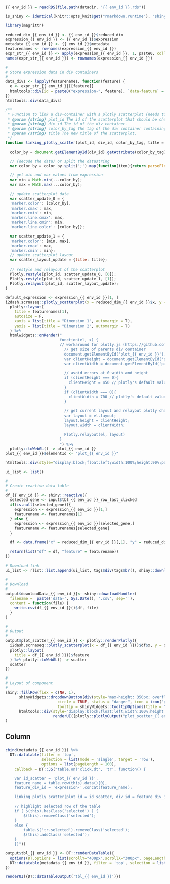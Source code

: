     
### 

<!-- Component created on 2019-08-08 15:09:49 -->

```r
{{ env_id }} = readRDS(file.path(datadir, "{{ env_id }}.rds"))

is_shiny <- identical(knitr::opts_knit$get("rmarkdown.runtime"), "shiny")

library(magrittr)

reduced_dim_{{ env_id }} <- {{ env_id }}$reduced_dim
expression_{{ env_id }} <- {{ env_id }}$expression
metadata_{{ env_id }} <- {{ env_id }}$metadata
featurenames <- rownames(expression_{{ env_id }})
expr_str_{{ env_id }} <- apply(expression_{{ env_id }}, 1, paste0, collapse = ";")
names(expr_str_{{ env_id }}) <- rownames(expression_{{ env_id }})
```

```r
#
# Store expression data in div containers
#
data_divs <- lapply(featurenames, function(feature) {
  e <- expr_str_{{ env_id }}[[feature]]
  htmltools::div(id = paste0("expression-", feature), `data-feature` = feature, `data-expression` = e)
})
htmltools::div(data_divs)
```


```js
/**
 * Function to link a div-container with a plotly scatterplot (needs to have only two traces), change the color values and the title of the plot.
 * @param {string} plot_id The id of the scatterplot that should be changed.
 * @param {string} div_id The id of the div container.
 * @param {string} color_by_tag The tag of the div container containing the values for the colorchange (currently as a semicolon separated string).
 * @param {string} title The new title of the scatterplot.
 */
function linking_plotly_scatter(plot_id, div_id, color_by_tag, title = "") {

  color_by = document.getElementById(div_id).getAttribute(color_by_tag);

  // (decode the data) or split the datastring
  var color_by = color_by.split(';').map(function(item){return parseFloat(item);});

  // get min and max values from expression
  var min = Math.min(...color_by);
  var max = Math.max(...color_by);
  
  // update scatterplot data
  var scatter_update_0 = {
  'marker.color': [color_by],
  'marker.cmax': max,
  'marker.cmin': min,
  'marker.line.cmax': max,
  'marker.line.cmin': min,
  'marker.line.color': [color_by]};

  var scatter_update_1 = {
  'marker.color': [min, max],
  'marker.cmax': max,
  'marker.cmin': min};
  // update scatterplot layout
  var scatter_layout_update = {title: title};
  
  // restyle and relayout of the scatterplot
  Plotly.restyle(plot_id, scatter_update_0, [0]);
  Plotly.restyle(plot_id, scatter_update_1, [1]);
  Plotly.relayout(plot_id, scatter_layout_update);
}
```

```r
default_expression <- expression_{{ env_id }}[1, ]
i2dash.scrnaseq::plotly_scatterplot(x = reduced_dim_{{ env_id }}$x, y = reduced_dim_{{ env_id }}$y, color = default_expression, colors = "YlOrRd", text = row.names(reduced_dim_{{ env_id }}), hoverinfo = "x+y+text", y_title = "Dimension 2", x_title = "Dimension 1") %>%
  plotly::layout(
    title = featurenames[1],
    autosize = F, 
    xaxis = list(title = "Dimension 1", automargin = T),
    yaxis = list(title = "Dimension 2", automargin = T)
  ) %>% 
  htmlwidgets::onRender("
                        function(el, x) {
                        // workaround for plotly.js (https://github.com/ropensci/plotly/issues/1546)
                          // get size of parents div container
                          document.getElementById('plot_{{ env_id }}').parentElement.id = 'parent_scatter_{{ env_id }}'
                          var clientHeight = document.getElementById('parent_scatter_{{ env_id }}').clientHeight;
                          var clientWidth = document.getElementById('parent_scatter_{{ env_id }}').clientWidth;
                          
                          // avoid errors at 0 width and height
                          if (clientHeight === 0){
                            clientHeight = 450 // plotly's default value 
                          }
                          if (clientWidth === 0){
                            clientWidth = 700 // plotly's default value 
                          }
                          
                          // get current layout and relayout plotly chart
                          var layout = el.layout;
                          layout.height = clientHeight;
                          layout.width = clientWidth;
  
                          Plotly.relayout(el, layout)
                        }
                        ") %>%
  plotly::toWebGL() -> plot_{{ env_id }}
plot_{{ env_id }}$elementId <- "plot_{{ env_id }}"

htmltools::div(style="display:block;float:left;width:100%;height:90%;padding-left:15px", htmltools::HTML("<p>Please select a feature in the left table to show its expression values.</p>"), plot_{{ env_id }})
```

```r
ui_list <- list()

#
# Create reactive data table
#
df_{{ env_id }} <- shiny::reactive({
  selected_gene <- input$tbl_{{ env_id }}_row_last_clicked
  if(is.null(selected_gene)){
    expression <- expression_{{ env_id }}[1,] 
    featurename <- featurenames[1]
  } else {
    expression <- expression_{{ env_id }}[selected_gene,]
    featurename <- featurenames[selected_gene]
  }

  df <- data.frame("x" = reduced_dim_{{ env_id }}[,1], "y" = reduced_dim_{{ env_id }}[,2], "label" = row.names(reduced_dim_{{ env_id }}), "expression" = expression)
  
  return(list("df" = df, "feature" = featurename))
})

# Download link
ui_list <- rlist::list.append(ui_list, tags$div(tags$br(), shiny::downloadButton('downloadData_{{ env_id }}', 'Download data')))

#
# Download
#
output$downloadData_{{ env_id }}<- shiny::downloadHandler(
  filename =  paste('data-', Sys.Date(), '.csv', sep=''),
  content = function(file) {
    write.csv(df_{{ env_id }}()$df, file)
  }
)

#
# Output
#
output$plot_scatter_{{ env_id }} <- plotly::renderPlotly({
  i2dash.scrnaseq::plotly_scatterplot(x = df_{{ env_id }}()$df$x, y = df_{{ env_id }}()$df$y, color = df_{{ env_id }}()$df$expression, colors = "YlOrRd", text = df_{{ env_id }}()$df$label, hoverinfo = "x+y+text", y_title = "Dimension 2", x_title = "Dimension 1") %>%
  plotly::layout(
    title = df_{{ env_id }}()$feature
  ) %>% plotly::toWebGL() -> scatter
  scatter
})

#
# Layout of component
#
shiny::fillRow(flex = c(NA, 1),
      shinyWidgets::dropdownButton(div(style='max-height: 350px; overflow-x: auto;',do.call(shiny::inputPanel, ui_list)),
                       circle = TRUE, status = "danger", icon = icon("gear"), width = "300px",
                       tooltip = shinyWidgets::tooltipOptions(title = "Click, to change plot settings:")),
      htmltools::div(style="display:block;float:left;width:100%;height:85%;padding-left:15px", htmltools::HTML("<p>Please select a feature in the left table to show its expression values.</p>"), 
                     renderUI({plotly::plotlyOutput("plot_scatter_{{ env_id }}", height = "100%")}))
)
```

Column
----------------------------------------------------

###

```r
cbind(metadata_{{ env_id }}) %>%
  DT::datatable(filter = 'top',
                selection = list(mode = 'single', target = 'row'),
                options = list(pageLength = 100),
    callback = DT::JS("table.on('click.dt', 'tr', function() {

    var id_scatter = 'plot_{{ env_id }}',
    feature_name = table.row(this).data()[0],
    feature_div_id = 'expression-'.concat(feature_name);

    linking_plotly_scatter(plot_id = id_scatter, div_id = feature_div_id, color_by_tag = 'data-expression', title = feature_name);
    
    // highlight selected row of the table
    if ( $(this).hasClass('selected') ) {
        $(this).removeClass('selected');
    }
    else {
        table.$('tr.selected').removeClass('selected');
        $(this).addClass('selected');
    }
    })"))
```

```r
output$tbl_{{ env_id }} <- DT::renderDataTable({
  options(DT.options = list(scrollY="400px",scrollX="300px", pageLength = 100, autoWidth = TRUE))
  DT::datatable(metadata_{{ env_id }}, filter = 'top', selection = list(mode = 'single', selected = 1, target = 'row'))
})

renderUI({DT::dataTableOutput('tbl_{{ env_id }}')})
```

